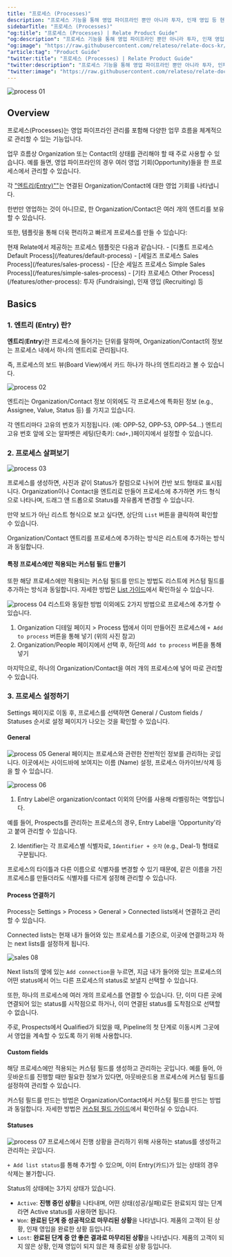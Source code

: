 ```yaml
---
title: "프로세스 (Processes)"
description: "프로세스 기능을 통해 영업 파이프라인 뿐만 아니라 투자, 인재 영입 등 현황을 더 쉽게 관리할 수 있습니다."
sidebarTitle: "프로세스 (Processes)"
"og:title": "프로세스 (Processes) | Relate Product Guide"
"og:description": "프로세스 기능을 통해 영업 파이프라인 뿐만 아니라 투자, 인재 영입 등 현황을 더 쉽게 관리할 수 있습니다."
"og:image": "https://raw.githubusercontent.com/relateso/relate-docs-kr/main/docs/images/relate-main.png"
"article:tag": "Product Guide"
"twitter:title": "프로세스 (Processes) | Relate Product Guide"
"twitter:description": "프로세스 기능을 통해 영업 파이프라인 뿐만 아니라 투자, 인재 영입 등 현황을 더 쉽게 관리할 수 있습니다."
"twitter:image": "https://raw.githubusercontent.com/relateso/relate-docs-kr/main/docs/images/relate-main.png"
---
```

![process 01](/images/features/process-process.png)
## Overview
프로세스(Processes)는 영업 파이프라인 관리를 포함해 다양한 업무 흐름을 체계적으로 관리할 수 있는 기능입니다.

업무 흐름상 Organization 또는 Contact의 상태를 관리해야 할 때 주로 사용할 수 있습니다. 예를 들면, 영업 파이프라인의 경우 여러 영업 기회(Opportunity)들을 한 프로세스에서 관리할 수 있습니다.

각 ["엔트리(Entry)""](/features/processes#1-entry)는 연결된 Organization/Contact에 대한 영업 기회를 나타냅니다.

한번만 영업하는 것이 아니므로, 한 Organization/Contact은 여러 개의 엔트리를 보유할 수 있습니다.

또한, 템플릿을 통해 더욱 편리하고 빠르게 프로세스를 만들 수 있습니다:

<Tip>
현재 Relate에서 제공하는 프로세스 템플릿은 다음과 같습니다.
- [디폴트 프로세스 Default Process](/features/default-process)
- [세일즈 프로세스 Sales Process](/features/sales-process)
- [단순 세일즈 프로세스 Simple Sales Process](/features/simple-sales-process)
- [기타 프로세스 Other Process](/features/other-process): 투자 (Fundraising), 인재 영입 (Recruiting) 등
</Tip>

## Basics
### 1. 엔트리 (Entry) 란?
**엔트리**(**Entry**)란 프로세스에 들어가는 단위를 말하며, Organization/Contact의 정보는 프로세스 내에서 하나의 엔트리로 관리됩니다.

즉, 프로세스의 보드 뷰(Board View)에서 카드 하나가 하나의 엔트리라고 볼 수 있습니다.

![process 02](/images/features/process-entry.png)

엔트리는 Organization/Contact 정보 이외에도 각 프로세스에 특화된 정보 (e.g., Assignee, Value, Status 등) 를 가지고 있습니다.

각 엔트리마다 고유의 번호가 지정됩니다. (예: OPP-52, OPP-53, OPP-54...) 엔트리 고유 번호 앞에 오는 알파벳은 세팅(단축키: `Cmd+,`)페이지에서 설정할 수 있습니다.

### 2. 프로세스 살펴보기

![process 03](/images/features/default-board.png)

프로세스를 생성하면, 사진과 같이 Status가 칼럼으로 나뉘어 칸반 보드 형태로 표시됩니다. Organization이나 Contact을 엔트리로 만들어 프로세스에 추가하면 카드 형식으로 나타나며, 드래그 앤 드롭으로 Status를 자유롭게 변경할 수 있습니다.

만약 보드가 아닌 리스트 형식으로 보고 싶다면, 상단의 `List` 버튼을 클릭하여 확인할 수 있습니다.

Organization/Contact 엔트리를 프로세스에 추가하는 방식은 리스트에 추가하는 방식과 동일합니다.

#### 특정 프로세스에만 적용되는 커스텀 필드 만들기
또한 해당 프로세스에만 적용되는 커스텀 필드를 만드는 방법도 리스트에 커스텀 필드를 추가하는 방식과 동일합니다. 자세한 방법은 [List 가이드](/features/lists)에서 확인하실 수 있습니다.

![process 04](/images/features/default-org-detail.png)
리스트와 동일한 방법 이외에도 2가지 방법으로 프로세스에 추가할 수 있습니다.

1. Organization 디테일 페이지 > Process 탭에서 이미 만들어진 프로세스에 `+ Add to process` 버튼을 통해 넣기 (위의 사진 참고)
2. Organization/People 페이지에서 선택 후, 하단의 `Add to process` 버튼을 통해 넣기

마지막으로, 하나의 Organization/Contact을 여러 개의 프로세스에 넣어 따로 관리할 수 있습니다.

### 3. 프로세스 설정하기
Settings 페이지로 이동 후, 프로세스를 선택하면 General / Custom fields / Statuses 순서로 설정 페이지가 나오는 것을 확인할 수 있습니다.

#### General
![process 05](/images/features/default-general.png)
General 페이지는 프로세스와 관련한 전반적인 정보를 관리하는 곳입니다. 이곳에서는 사이드바에 보여지는 이름 (Name) 설정, 프로세스 아카이브/삭제 등을 할 수 있습니다.

![process 06](/images/features/default-identifier.png)
1. Entry Label은 organization/contact 이외의 단어를 사용해 라벨링하는 역할입니다.

예를 들어, Prospects를 관리하는 프로세스의 경우, Entry Label을 'Opportunity'라고 붙여 관리할 수 있습니다.

2. Identifier는 각 프로세스별 식별자로, `Identifier + 숫자` (e.g., Deal-1) 형태로 구분됩니다.

프로세스의 타이틀과 다른 이름으로 식별자를 변경할 수 있기 때문에, 같은 이름을 가진 프로세스를 만들더라도 식별자를 다르게 설정해 관리할 수 있습니다.

#### Process 연결하기

Process는 Settings > Process > General > Connected lists에서 연결하고 관리할 수 있습니다.

Connected lists는 현재 내가 들어와 있는 프로세스를 기준으로, 이곳에 연결하고자 하는 next lists를 설정하게 됩니다.

![sales 08](/images/features/sales-connected-next.png)

Next lists의 옆에 있는 `Add connection`을 누르면, 지금 내가 들어와 있는 프로세스의 어떤 status에서 어느 다른 프로세스의 status로 보낼지 선택할 수 있습니다.

또한, 하나의 프로세스에 여러 개의 프로세스를 연결할 수 있습니다. 단, 이미 다른 곳에 연결되어 있는 status를 시작점으로 하거나, 이미 연결된 status를 도착점으로 선택할 수 없습니다.

주로, Prospects에서 Qualified가 되었을 때, Pipeline의 첫 단계로 이동시켜 그곳에서 영업을 계속할 수 있도록 하기 위해 사용합니다.

#### Custom fields

해당 프로세스에만 적용되는 커스텀 필드를 생성하고 관리하는 곳입니다. 예를 들어, 아웃바운드를 진행할 때만 필요한 정보가 있다면, 아웃바운드용 프로세스에 커스텀 필드를 설정하여 관리할 수 있습니다.

커스텀 필드를 만드는 방법은 Organization/Contact에서 커스텀 필드를 만드는 방법과 동일합니다. 자세한 방법은 [커스텀 필드 가이드](/features/custom-fields)에서 확인하실 수 있습니다.

#### Statuses

![process 07](/images/features/default-statuses.png)
프로세스에서 진행 상황을 관리하기 위해 사용하는 status를 생성하고 관리하는 곳입니다.

`+ Add list status`를 통해 추가할 수 있으며, 이미 Entry(카드)가 있는 상태의 경우 삭제는 불가합니다.

Status의 상태에는 3가지 상태가 있습니다.
- `Active`: **진행 중인 상황**을 나타내며, 어떤 상태(성공/실패)로든 완료되지 않는 단계라면 Active status를 사용하면 됩니다.
- `Won`: **완료된 단계 중 성공적으로 마무리된 상황**을 나타냅니다. 제품의 고객이 된 상황, 인재 영입을 완료한 상황 등입니다.
- `Lost`: **완료된 단계 중 안 좋은 결과로 마무리된 상황**을 나타냅니다. 제품의 고객이 되지 않은 상황, 인재 영입이 되지 않은 채 종료된 상황 등입니다.